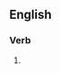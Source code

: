{{also|imitâtes}}

==English==

===Verb===
{{head|en|verb form}}

# {{en-third-person singular of|imitate}}